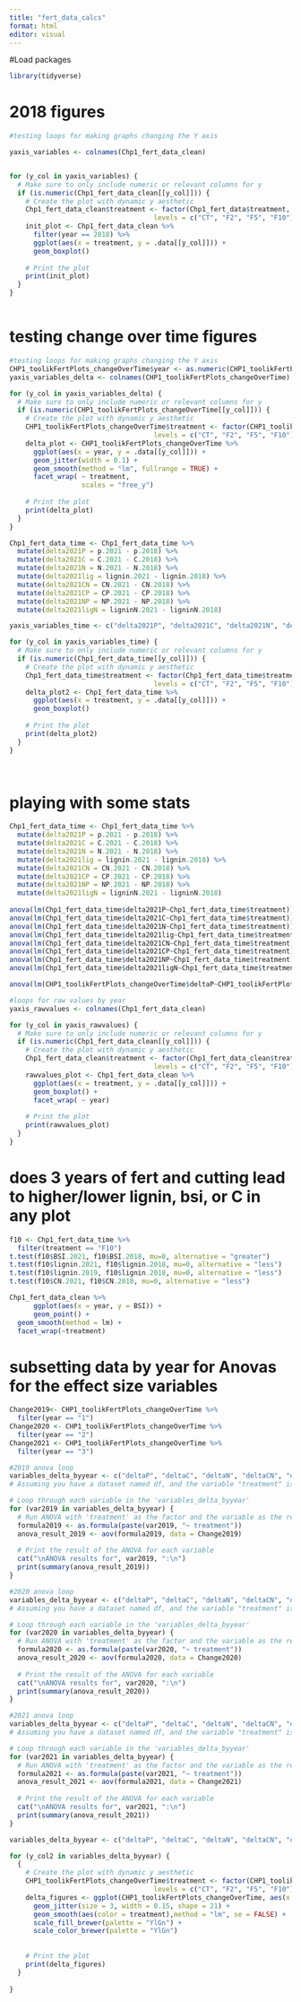 ```yaml
---
title: "fert_data_calcs"
format: html
editor: visual
---
```

#Load packages

```r
library(tidyverse)
```
# 2018 figures
```r
#testing loops for making graphs changing the Y axis

yaxis_variables <- colnames(Chp1_fert_data_clean) 


for (y_col in yaxis_variables) {
  # Make sure to only include numeric or relevant columns for y
  if (is.numeric(Chp1_fert_data_clean[[y_col]])) {
    # Create the plot with dynamic y aesthetic
    Chp1_fert_data_clean$treatment <- factor(Chp1_fert_data$treatment, 
                                    levels = c("CT", "F2", "F5", "F10"))
    init_plot <- Chp1_fert_data_clean %>%
      filter(year == 2018) %>%
      ggplot(aes(x = treatment, y = .data[[y_col]])) + 
      geom_boxplot() 
    
    # Print the plot
    print(init_plot)
  }
}



```
# testing change over time figures
```r
#testing loops for making graphs changing the Y axis
CHP1_toolikFertPlots_changeOverTime$year <- as.numeric(CHP1_toolikFertPlots_changeOverTime$year)
yaxis_variables_delta <- colnames(CHP1_toolikFertPlots_changeOverTime) 

for (y_col in yaxis_variables_delta) {
  # Make sure to only include numeric or relevant columns for y
  if (is.numeric(CHP1_toolikFertPlots_changeOverTime[[y_col]])) {
    # Create the plot with dynamic y aesthetic
    CHP1_toolikFertPlots_changeOverTime$treatment <- factor(CHP1_toolikFertPlots_changeOverTime$treatment, 
                                    levels = c("CT", "F2", "F5", "F10"))
    delta_plot <- CHP1_toolikFertPlots_changeOverTime %>%
      ggplot(aes(x = year, y = .data[[y_col]])) + 
      geom_jitter(width = 0.1) +
      geom_smooth(method = "lm", fullrange = TRUE) +
      facet_wrap( ~ treatment,
                  scales = "free_y")
    
    # Print the plot
    print(delta_plot)
  }
}

Chp1_fert_data_time <- Chp1_fert_data_time %>% 
  mutate(delta2021P = p.2021 - p.2018) %>%
  mutate(delta2021C = C.2021 - C.2018) %>%
  mutate(delta2021N = N.2021 - N.2018) %>%
  mutate(delta2021lig = lignin.2021 - lignin.2018) %>%
  mutate(delta2021CN = CN.2021 - CN.2018) %>%
  mutate(delta2021CP = CP.2021 - CP.2018) %>%
  mutate(delta2021NP = NP.2021 - NP.2018) %>%
  mutate(delta2021ligN = ligninN.2021 - ligninN.2018)

yaxis_variables_time <- c("delta2021P", "delta2021C", "delta2021N", "delta2021lig", "delta2021CN", "delta2021CP", "delta2021NP", "delta2021ligN", "delta2021BSI")

for (y_col in yaxis_variables_time) {
  # Make sure to only include numeric or relevant columns for y
  if (is.numeric(Chp1_fert_data_time[[y_col]])) {
    # Create the plot with dynamic y aesthetic
    Chp1_fert_data_time$treatment <- factor(Chp1_fert_data_time$treatment, 
                                    levels = c("CT", "F2", "F5", "F10"))
    delta_plot2 <- Chp1_fert_data_time %>%
      ggplot(aes(x = treatment, y = .data[[y_col]])) +
      geom_boxplot()
    
    # Print the plot
    print(delta_plot2)
  }
}

  
```
# playing with some stats
```r
Chp1_fert_data_time <- Chp1_fert_data_time %>% 
  mutate(delta2021P = p.2021 - p.2018) %>%
  mutate(delta2021C = C.2021 - C.2018) %>%
  mutate(delta2021N = N.2021 - N.2018) %>%
  mutate(delta2021lig = lignin.2021 - lignin.2018) %>%
  mutate(delta2021CN = CN.2021 - CN.2018) %>%
  mutate(delta2021CP = CP.2021 - CP.2018) %>%
  mutate(delta2021NP = NP.2021 - NP.2018) %>%
  mutate(delta2021ligN = ligninN.2021 - ligninN.2018)
  
anova(lm(Chp1_fert_data_time$delta2021P~Chp1_fert_data_time$treatment))
anova(lm(Chp1_fert_data_time$delta2021C~Chp1_fert_data_time$treatment))
anova(lm(Chp1_fert_data_time$delta2021N~Chp1_fert_data_time$treatment))
anova(lm(Chp1_fert_data_time$delta2021lig~Chp1_fert_data_time$treatment))
anova(lm(Chp1_fert_data_time$delta2021CN~Chp1_fert_data_time$treatment))
anova(lm(Chp1_fert_data_time$delta2021CP~Chp1_fert_data_time$treatment))
anova(lm(Chp1_fert_data_time$delta2021NP~Chp1_fert_data_time$treatment))
anova(lm(Chp1_fert_data_time$delta2021ligN~Chp1_fert_data_time$treatment))

anova(lm(CHP1_toolikFertPlots_changeOverTime$deltaP~CHP1_toolikFertPlots_changeOverTime$treatment))

```

```r
#loops for raw values by year 
yaxis_rawvalues <- colnames(Chp1_fert_data_clean) 

for (y_col in yaxis_rawvalues) {
  # Make sure to only include numeric or relevant columns for y
  if (is.numeric(Chp1_fert_data_clean[[y_col]])) {
    # Create the plot with dynamic y aesthetic
    Chp1_fert_data_clean$treatment <- factor(Chp1_fert_data_clean$treatment, 
                                    levels = c("CT", "F2", "F5", "F10"))
    rawvalues_plot <- Chp1_fert_data_clean %>%
      ggplot(aes(x = treatment, y = .data[[y_col]])) +
      geom_boxplot() +
      facet_wrap( ~ year)
    
    # Print the plot
    print(rawvalues_plot)
  }
}
```

# does 3 years of fert and cutting lead to higher/lower lignin, bsi, or C in any plot
```r
f10 <- Chp1_fert_data_time %>%
  filter(treatment == "F10")
t.test(f10$BSI.2021, f10$BSI.2018, mu=0, alternative = "greater")
t.test(f10$lignin.2021, f10$lignin.2018, mu=0, alternative = "less")
t.test(f10$lignin.2019, f10$lignin.2018, mu=0, alternative = "less")
t.test(f10$CN.2021, f10$CN.2018, mu=0, alternative = "less")

Chp1_fert_data_clean %>%
      ggplot(aes(x = year, y = BSI)) +
      geom_point() +
  geom_smooth(method = lm) +
  facet_wrap(~treatment)

```

# subsetting data by year for Anovas for the effect size variables
```r
Change2019<- CHP1_toolikFertPlots_changeOverTime %>%
  filter(year == "1")
Change2020 <- CHP1_toolikFertPlots_changeOverTime %>%
  filter(year == "2")
Change2021 <- CHP1_toolikFertPlots_changeOverTime %>%
  filter(year == "3")
```


```r
#2019 anova loop
variables_delta_byyear <- c("deltaP", "deltaC", "deltaN", "deltaCN", "deltaCP", "deltaNP", "deltaligninN", "deltaBSI", "deltalignin")
# Assuming you have a dataset named df, and the variable "treatment" is the factor

# Loop through each variable in the 'variables_delta_byyear'
for (var2019 in variables_delta_byyear) {
  # Run ANOVA with 'treatment' as the factor and the variable as the response
  formula2019 <- as.formula(paste(var2019, "~ treatment"))
  anova_result_2019 <- aov(formula2019, data = Change2019)
  
  # Print the result of the ANOVA for each variable
  cat("\nANOVA results for", var2019, ":\n")
  print(summary(anova_result_2019))
}
```


```r
#2020 anova loop
variables_delta_byyear <- c("deltaP", "deltaC", "deltaN", "deltaCN", "deltaCP", "deltaNP", "deltaligninN", "deltaBSI", "deltalignin")
# Assuming you have a dataset named df, and the variable "treatment" is the factor

# Loop through each variable in the 'variables_delta_byyear'
for (var2020 in variables_delta_byyear) {
  # Run ANOVA with 'treatment' as the factor and the variable as the response
  formula2020 <- as.formula(paste(var2020, "~ treatment"))
  anova_result_2020 <- aov(formula2020, data = Change2020)
  
  # Print the result of the ANOVA for each variable
  cat("\nANOVA results for", var2020, ":\n")
  print(summary(anova_result_2020))
}
```


```r
#2021 anova loop
variables_delta_byyear <- c("deltaP", "deltaC", "deltaN", "deltaCN", "deltaCP", "deltaNP", "deltaligninN", "deltaBSI", "deltalignin")
# Assuming you have a dataset named df, and the variable "treatment" is the factor

# Loop through each variable in the 'variables_delta_byyear'
for (var2021 in variables_delta_byyear) {
  # Run ANOVA with 'treatment' as the factor and the variable as the response
  formula2021 <- as.formula(paste(var2021, "~ treatment"))
  anova_result_2021 <- aov(formula2021, data = Change2021)
  
  # Print the result of the ANOVA for each variable
  cat("\nANOVA results for", var2021, ":\n")
  print(summary(anova_result_2021))
}
```
```r
variables_delta_byyear <- c("deltaP", "deltaC", "deltaN", "deltaCN", "deltaCP", "deltaNP", "deltaligninN", "deltaBSI", "deltalignin")

for (y_col2 in variables_delta_byyear) {
  {
    # Create the plot with dynamic y aesthetic
    CHP1_toolikFertPlots_changeOverTime$treatment <- factor(CHP1_toolikFertPlots_changeOverTime$treatment, 
                                    levels = c("CT", "F2", "F5", "F10"))
    delta_figures <- ggplot(CHP1_toolikFertPlots_changeOverTime, aes(x = year, y = .data[[y_col2]], fill = treatment)) +
      geom_jitter(size = 3, width = 0.15, shape = 21) +
      geom_smooth(aes(color = treatment),method = "lm", se = FALSE) +
      scale_fill_brewer(palette = "YlGn") +
      scale_color_brewer(palette = "YlGn")
      
    
    # Print the plot
    print(delta_figures)
  }
  
}
  

```
```r

```

